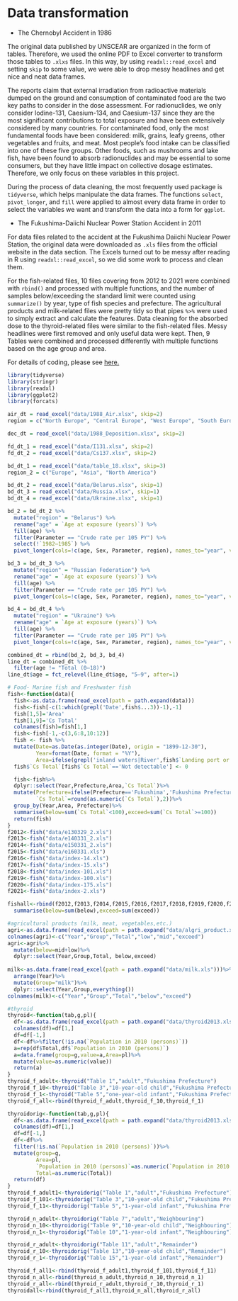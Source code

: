 # Data transformation

- The Chernobyl Accident in 1986

The original data published by UNSCEAR are organized in the form of tables. Therefore, we used the online PDF to Excel converter to transform those tables to `.xlxs` files. In this way, by using `readxl::read_excel` and setting `skip` to some value, we were able to drop messy headlines and get nice and neat data frames.

The reports claim that external irradiation from radioactive materials dumped on the ground and consumption of contaminated food are the two key paths to consider in the dose assessment. For radionuclides, we only consider Iodine-131, Caesium-134, and Caesium-137 since they are the most significant contributions to total exposure and have been extensively considered by many countries. For contaminated food, only the most fundamental foods have been considered: milk, grains, leafy greens, other vegetables and fruits, and meat. Most people's food intake can be classified into one of these five groups. Other foods, such as mushrooms and lake fish, have been found to absorb radionuclides and may be essential to some consumers, but they have little impact on collective dosage estimates. Therefore, we only focus on these variables in this project.

During the process of data cleaning, the most frequently used package is `tidyverse`, which helps manipulate the data frames. The functions `select`, `pivot_longer`, and `fill` were applied to almost every data frame in order to select the variables we want and transform the data into a form for `ggplot`.

- The Fukushima-Daiichi Nuclear Power Station Accident in 2011

For data files related to the accident at the Fukushima Daiichi Nuclear Power Station, the original data were downloaded as `.xls` files from the official website in the data section. The Excels turned out to be messy after reading in R using `readxl::read_excel`, so we did some work to process and clean them. 

For the fish-related files, 10 files covering from 2012 to 2021 were combined with `rbind()` and processed with multiple functions, and the number of samples below/exceeding the standard limit were counted using `summarize()` by year, type of fish species and prefecture. The agricultural products and milk-related files were pretty tidy so that pipes `%>%` were used to simply extract and calculate the features. Data cleaning for the absorbed dose to the thyroid-related files were similar to the fish-related files. Messy headlines were first removed and only useful data were kept. Then, 9 Tables were combined and processed differently with multiple functions based on the age group and area.

For details of coding, please see [here.](https://github.com/yrwang1/nuclearpowerplant/blob/main/03-cleaning.Rmd)

```r
library(tidyverse)
library(stringr)
library(readxl)
library(ggplot2)
library(forcats)

air_dt = read_excel("data/1988_Air.xlsx", skip=2)
region = c("North Europe", "Central Europe", "West Europe", "South Europe", "West Asia", "East Asia", "North America")
```

```r
dec_dt = read_excel("data/1988_Deposition.xlsx", skip=2)
```

```r
fd_dt_1 = read_excel("data/I131.xlsx", skip=2)
fd_dt_2 = read_excel("data/Cs137.xlsx", skip=2)
```

```r
bd_dt_1 = read_excel("data/table_18.xlsx", skip=3)
region_2 = c("Europe", "Asia", "North America")
```

```r
bd_dt_2 = read_excel("data/Belarus.xlsx", skip=1)
bd_dt_3 = read_excel("data/Russia.xlsx", skip=1)
bd_dt_4 = read_excel("data/Ukraine.xlsx", skip=1)

bd_2 = bd_dt_2 %>%
  mutate("region" = "Belarus") %>%
  rename("age" = `Age at exposure (years)`) %>%
  fill(age) %>%
  filter(Parameter == "Crude rate per 105 PY") %>%
  select(!`1982–1985`) %>%
  pivot_longer(cols=!c(age, Sex, Parameter, region), names_to="year", values_to="rate") 

bd_3 = bd_dt_3 %>%
  mutate("region" = "Russian Federation") %>%
  rename("age" = `Age at exposure (years)`) %>%
  fill(age) %>%
  filter(Parameter == "Crude rate per 105 PY") %>%
  pivot_longer(cols=!c(age, Sex, Parameter, region), names_to="year", values_to="rate") 

bd_4 = bd_dt_4 %>%
  mutate("region" = "Ukraine") %>%
  rename("age" = `Age at exposure (years)`) %>%
  fill(age) %>%
  filter(Parameter == "Crude rate per 105 PY") %>%
  pivot_longer(cols=!c(age, Sex, Parameter, region), names_to="year", values_to="rate") 

combined_dt = rbind(bd_2, bd_3, bd_4) 
line_dt = combined_dt %>%
  filter(age != "Total (0–18)")
line_dt$age = fct_relevel(line_dt$age, "5–9", after=1)
```

```r
# Food- Marine fish and Freshwater fish
fish<-function(data){
  fish<-as.data.frame(read_excel(path = path.expand(data)))
  fish<-fish[-c(1:which(grepl('Date',fish$...3))-1),-1]
  fish[1,5]='Area'
  fish[1,9]='Cs Total'
  colnames(fish)=fish[1,]
  fish<-fish[-1,-c(3,6:8,10:12)]
  fish <- fish %>%
  mutate(Date=as.Date(as.integer(Date), origin = "1899-12-30"),
         Year=format(Date, format = "%Y"),
         Area=ifelse(grepl('inland waters|River',fish$`Landing port or area`),"Inland waters","Offshore"))
  fish$`Cs Total`[fish$`Cs Total`=='Not detectable'] <- 0

  fish<-fish%>%
  dplyr::select(Year,Prefecture,Area,`Cs Total`)%>%
  mutate(Prefecture=ifelse(Prefecture=='Fukushima','Fukushima Prefecture','Other Prefectures'),
         `Cs Total`=round(as.numeric(`Cs Total`),2))%>%
  group_by(Year,Area, Prefecture)%>%
  summarise(below=sum(`Cs Total`<100),exceed=sum(`Cs Total`>=100))
  return(fish)
}
f2012<-fish("data/e130329_2.xls")
f2013<-fish("data/e140331_2.xls")
f2014<-fish("data/e150331_2.xls")
f2015<-fish("data/e160331.xls")
f2016<-fish("data/index-14.xls")
f2017<-fish("data/index-15.xls")
f2018<-fish("data/index-101.xls")
f2019<-fish("data/index-100.xls")
f2020<-fish("data/index-175.xls")
f2021<-fish("data/index-2.xls")

fishall<-rbind(f2012,f2013,f2014,f2015,f2016,f2017,f2018,f2019,f2020,f2021)%>%group_by(Year,Area,Prefecture)%>%
  summarise(below=sum(below),exceed=sum(exceed))
```

```r
#agricultural products (milk, meat, vegetables,etc.)
agri<-as.data.frame(read_excel(path = path.expand("data/algri_product.xls")))
colnames(agri)<-c("Year","Group","Total","low","mid","exceed")
agri<-agri%>%
  mutate(below=mid+low)%>%
  dplyr::select(Year,Group,Total, below,exceed)
  
milk<-as.data.frame(read_excel(path = path.expand("data/milk.xls")))%>%
  arrange(Year)%>%
  mutate(Group="milk")%>%
  dplyr::select(Year,Group,everything())
colnames(milk)<-c("Year","Group","Total","below","exceed")
```

```r
#thyroid
thyroid<-function(tab,g,pl){
  df<-as.data.frame(read_excel(path = path.expand("data/thyroid2013.xls"),sheet = tab))
  colnames(df)=df[1,]
  df=df[-1,]
  df<-df%>%filter(!is.na(`Population in 2010 (persons)`))
  a=rep(df$Total,df$`Population in 2010 (persons)`)
  a=data.frame(group=g,value=a,Area=pl)%>%
  mutate(value=as.numeric(value))
  return(a)
}
thyroid_f_adult<-thyroid("Table 1","adult","Fukushima Prefecture")
thyroid_f_10<-thyroid("Table 3","10-year-old child","Fukushima Prefecture")
thyroid_f_1<-thyroid("Table 5","one-year-old infant","Fukushima Prefecture")
thyroid_f_all<-rbind(thyroid_f_adult,thyroid_f_10,thyroid_f_1)

thyroidorig<-function(tab,g,pl){
  df<-as.data.frame(read_excel(path = path.expand("data/thyroid2013.xls"),sheet = tab))
  colnames(df)=df[1,]
  df=df[-1,]
  df<-df%>%
  filter(!is.na(`Population in 2010 (persons)`))%>%
  mutate(group=g,
         Area=pl,
         `Population in 2010 (persons)`=as.numeric(`Population in 2010 (persons)`),
         Total=as.numeric(Total))
  return(df)
}
thyroid_f_adult1<-thyroidorig("Table 1","adult","Fukushima Prefecture")
thyroid_f_101<-thyroidorig("Table 3","10-year-old child","Fukushima Prefecture")
thyroid_f_11<-thyroidorig("Table 5","1-year-old infant","Fukushima Prefecture")

thyroid_n_adult<-thyroidorig("Table 7","adult","Neighbouring")
thyroid_n_10<-thyroidorig("Table 9","10-year-old child","Neighbouring")
thyroid_n_1<-thyroidorig("Table 10","1-year-old infant","Neighbouring")

thyroid_r_adult<-thyroidorig("Table 11","adult","Remainder")
thyroid_r_10<-thyroidorig("Table 13","10-year-old child","Remainder")
thyroid_r_1<-thyroidorig("Table 15","1-year-old infant","Remainder")

thyroid_f_all1<-rbind(thyroid_f_adult1,thyroid_f_101,thyroid_f_11)
thyroid_n_all<-rbind(thyroid_n_adult,thyroid_n_10,thyroid_n_1)
thyroid_r_all<-rbind(thyroid_r_adult,thyroid_r_10,thyroid_r_1)
thyroidall<-rbind(thyroid_f_all1,thyroid_n_all,thyroid_r_all)
```

